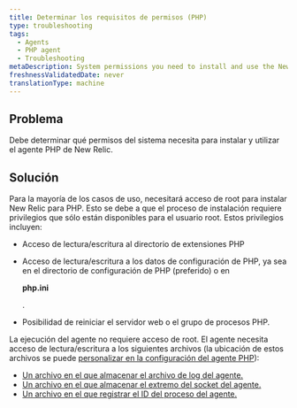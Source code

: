 ```yaml
---
title: Determinar los requisitos de permisos (PHP)
type: troubleshooting
tags:
  - Agents
  - PHP agent
  - Troubleshooting
metaDescription: System permissions you need to install and use the New Relic PHP agent.
freshnessValidatedDate: never
translationType: machine
---
```


## Problema

Debe determinar qué permisos del sistema necesita para instalar y utilizar el agente PHP de New Relic.

## Solución

Para la mayoría de los casos de uso, necesitará acceso de root para instalar New Relic para PHP. Esto se debe a que el proceso de instalación requiere privilegios que sólo están disponibles para el usuario root. Estos privilegios incluyen:

* Acceso de lectura/escritura al directorio de extensiones PHP

* Acceso de lectura/escritura a los datos de configuración de PHP, ya sea en el directorio de configuración de PHP (preferido) o en

  <DNT>**php.ini**</DNT>

  .

* Posibilidad de reiniciar el servidor web o el grupo de procesos PHP.

La ejecución del agente no requiere acceso de root. El agente necesita acceso de lectura/escritura a los siguientes archivos (la ubicación de estos archivos se puede [personalizar en la configuración del agente PHP](/docs/php/php-agent-phpini-settings)):

* [Un archivo en el que almacenar el archivo de log del agente.](/docs/php/php-agent-phpini-settings#inivar-daemon-logfile)
* [Un archivo en el que almacenar el extremo del socket del agente.](/docs/php/php-agent-phpini-settings#inivar-daemon-port)
* [Un archivo en el que registrar el ID del proceso del agente.](/docs/php/php-agent-phpini-settings#inivar-daemon-pidfile)